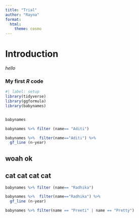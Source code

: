 ```yaml
---
title: "Trial"
author: "Rayna"
format:
  html:
    theme: cosmo
---
```


# **Introduction**

*hello*

### My first *R* code

```r
#| label: setup 
library(tidyverse)
library(ggformula)
library(babynames)



```

```r
babynames
```

```r
babynames %>% filter (name== "Aditi")
```

```r
babynames %>%  filter(name=="Aditi") %>% 
  gf_line (n~year)
```

## woah ok

## cat cat cat cat

```r
babynames %>% filter (name== "Radhika")
```

```r
babynames %>%  filter(name=="Radhika") %>% 
  gf_line (n~year)
```

```r
babynames %>% filter(name == "Preeti" | name == "Pretty")

```
